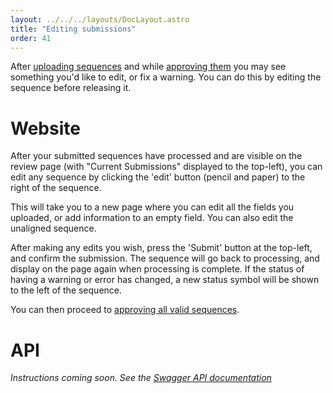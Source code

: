 ---
layout: ../../../layouts/DocLayout.astro
title: "Editing submissions"
order: 41
---


After [uploading sequences](/docs/how-to/upload-sequences) and while [approving them](/docs/how-to/approve-submissions) you may see something you'd like to edit, or fix a warning. You can do this by editing the sequence before releasing it.

# Website

After your submitted sequences have processed and are visible on the review page (with "Current Submissions" displayed to the top-left), you can edit any sequence by clicking the 'edit' button (pencil and paper) to the right of the sequence.

This will take you to a new page where you can edit all the fields you uploaded, or add information to an empty field.
You can also edit the unaligned sequence.

After making any edits you wish, press the 'Submit' button at the top-left, and confirm the submission.
The sequence will go back to processing, and display on the page again when processing is complete.
If the status of having a warning or error has changed, a new status symbol will be shown to the left of the sequence.

You can then proceed to [approving all valid sequences](/docs/how-to/approve-submissions).

# API

_Instructions coming soon. See the [Swagger API documentation](/api-documentation)_